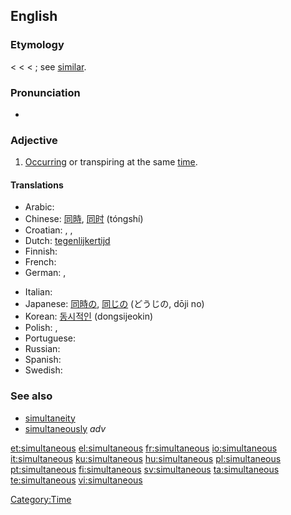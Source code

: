 ==English==

===Etymology===
< {{ML.}} {{term|simultaneus}} < {{term|simultim||at the same time, extended}} < {{etyl|la}} {{term|simul||together, at the same time}}; see [[similar]].

===Pronunciation===
* {{rhymes|eɪniəs}}

===Adjective===
{{en-adj|-}}

# [[occur|Occurring]] or transpiring at the same [[time]].

====Translations====
{{trans-top|at the same time}}
* Arabic: {{Arab|[[معا|معًا]]}} {{IPAchar|(máʕan)}}
* Chinese: [[同時]], [[同时]] (tóngshí)
* Croatian: {{t-|hr|simultan|alt=sȉmultān}}, {{t-|hr|istovremen|alt=istòvremen}}, {{t-|hr|istodoban|alt=istòdoban}}
* Dutch: [[tegenlijkertijd]]
* Finnish: {{t-|fi|samanaikainen}}
* French: {{t+|fr|simultané}}
* German: {{t+|de|gleichzeitig}}, {{t+|de|simultan}}
{{trans-mid}}
* Italian: {{t-|it|simultaneo}}
* Japanese: [[同時]]の, [[同じ]]の (どうじの, dōji no)
* Korean: [[동시적인]] (dongsijeokin)
* Polish: {{t-|pl|równoczesny|m}}, {{t-|pl|jednoczesny|m}}
* Portuguese: {{t+|pt|simultâneo}}
* Russian: {{t+|ru|одновременный|tr=odnovrémmenyj|sc=Cyrl}}
* Spanish: {{t+|es|simultáneo}}
* Swedish: {{t+|sv|samtidig}}
{{trans-bottom}}

===See also===
* [[simultaneity]] {{pos n}}
* [[simultaneously]] ''adv''

[[Category:Time]]

[[et:simultaneous]]
[[el:simultaneous]]
[[fr:simultaneous]]
[[io:simultaneous]]
[[it:simultaneous]]
[[ku:simultaneous]]
[[hu:simultaneous]]
[[pl:simultaneous]]
[[pt:simultaneous]]
[[fi:simultaneous]]
[[sv:simultaneous]]
[[ta:simultaneous]]
[[te:simultaneous]]
[[vi:simultaneous]]